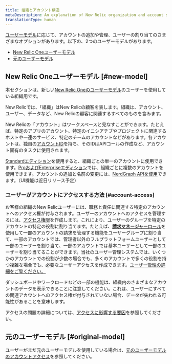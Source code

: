 ```yaml
---
title: 組織とアカウント構造
metaDescription: An explanation of New Relic organization and account structure.
translationType: human
---
```


[ユーザーモデル](/docs/accounts/original-accounts-billing/original-users-roles/overview-user-models)に応じて、アカウントの追加や管理、ユーザーの割り当てのさまざまなオプションがあります。以下の、2つのユーザーモデルがあります。

* [New Relic Oneユーザーモデル](#new-model)
* [元のユーザーモデル](/docs/accounts/original-accounts-billing/original-users-roles/original-account-structure)

## New Relic Oneユーザーモデル [#new-model]

本セクションは、新しい[New Relic Oneのユーザーモデル](/docs/accounts/original-accounts-billing/original-product-based-pricing/overview-user-models)のユーザーを使用している組織用です。

New Relicでは、「組織」はNew Relicの顧客を表します。組織は、アカウント、ユーザー、データなど、New Relicの顧客に関連するすべてのものを含みます。

New Relicの「アカウント」はワークスペースと見なすことができます。たとえば、特定のアプリのアカウント、特定のイニシアチブやプロジェクトに関連するホストや一連のサービス、特定のチームのアカウントなどがあります。各アカウントは、独自の[アカウントID](/docs/accounts/accounts-billing/account-setup/account-id)を持ち、そのIDはAPIコールの作成など、アカウント固有のタスクに使用されます。

[Standardエディション](https://newrelic.com/pricing)を使用すると、組織ごとの単一のアカウントに使用できます。[ProおよびEnterpriseエディション](https://newrelic.com/pricing)では、組織ごとに複数のアカウントを使用できます。アカウントの追加と名前の変更には、[NerdGraph APIを使用](/docs/apis/nerdgraph/examples/manage-accounts-nerdgraph)できます。（UI機能は近日リリース予定）

### ユーザーがアカウントにアクセスする方法 [#account-access]

お客様の組織のNew Relicユーザーには、職務と責任に関連する特定のアカウントへのアクセス権が付与されます。ユーザーのアカウントへのアクセスを管理するには、[アクセス権限](/docs/accounts/accounts-billing/new-relic-one-user-management/user-management-concepts#understand-concepts)を作成します。これにより、ユーザーのグループを特定のアカウントの特定の役割に割り当てます。たとえば、[**請求マネージャー**ロール](/docs/accounts/accounts-billing/new-relic-one-user-management/user-management-concepts#standard-roles)を使用して一部のアカウントの請求を管理する機能をユーザーグループに割り当て、一部のアカウントでは、管理者以外のフルプラットフォームユーザーとして一部のユーザーを割り当て、一部のアカウントでは基本ユーザーとして一部のユーザーを割り当てることができます。当社のユーザー管理システムでは、いくつかのアカウントでの役割が少数の場合でも、多くのアカウントで多くの役割を持つ複雑な場合でも、必要なユーザーアクセスを作成できます。[ユーザー管理の詳細をご覧ください。](/docs/accounts/accounts-billing/new-relic-one-user-management/)

ダッシュボードやワークロードなどの一部の機能は、組織内のさまざまなアカウントのデータを表示できることに注意してください。これは、ユーザーにすべての関連アカウントへのアクセス権が付与されていない場合、データが失われる可能性があることを意味します。

アクセスの問題の詳細については、[アクセスに影響する要因](/docs/accounts/accounts-billing/account-structure/factors-affecting-access-features-data/)を参照してください。

## 元のユーザーモデル [#original-model]

ユーザーがまだ元のユーザーモデルを使用している場合は、[元のユーザーモデルのアカウントアクセス](/docs/accounts/original-accounts-billing/original-users-roles/original-account-structure)を参照してください。